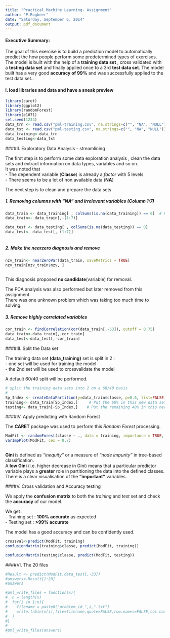 ```yaml
---
title: "Practical Machine Learning- Assignment"
author: "P.Rogbeer"
date: "Saturday, September 6, 2014"
output: pdf_document
---
```


#### Executive Summary:
The goal of this exercise is to build a prediction model to automatically predict the how people perform some predetermined types of exercises. The model is built with the help of  a **training data set** , cross validated with a **testing data set** and finally applied once to a 3rd **test data set**. The model built has a very good **accuracy of 99%** and was successfully applied to the test data set..

#### I. load libraries and data and have a sneak preview  
  
```r
library(caret)
library(ggplot2)
library(randomForest)
library(e1071)
set.seed(1234)
data_trn <- read.csv("pml-training.csv", na.strings=c("", "NA", "NULL"))
data_tst <- read.csv("pml-testing.csv", na.strings=c("", "NA", "NULL"))
data_training<-data_trn 
data_testing<-data_tst 

```


####II.  Exploratory Data Analysis - streamlining  

The first step is to perform some data exploration analysis , clean the data sets and extract information on data types, variables  and so on.  
It was noted that  
- The dependent variable (**Classe**) is already a *factor* with 5 levels  
- There seems to be a lot of non available data (**NA**)  

The next step is to clean and prepare the data sets 


##### 1. Removing columns with "NA" and irrelevant variables (Column 1:7)


```r

data_train <- data_training[ , colSums(is.na(data_training)) == 0]  # Keep columns where the sum of NA is Zero
data_train<- data_train[,-(1:7)]

data_test <- data_testing[ , colSums(is.na(data_testing)) == 0]  
data_test<- data_test[,-(1:7)]
                    
```

##### 2. Make the nearzero diagnosis and remove


```r

nzv_train<- nearZeroVar(data_train, saveMetrics = TRUE)
nzv_train[nzv_train$nzv, ]
                    
```

This diagnosis proposed **no candidate**(variable) for removal.  

The PCA analysis was also performed but later removed from this assignment.  
There was one unknown problem which was taking too much time to solving.

##### 3. Remove highly correlated variables

```r

cor_train <- findCorrelation(cor(data_train[,-53]), cutoff = 0.75)
data_train<-data_train[,-cor_train]
data_test<-data_test[,-cor_train]

```


####III.  Split the Data set

The training data set **(data_training)** set is split in 2 :  
 - one set will be used for training the model  
 - the 2nd set will be used to crossvalidate the model

A default 60/40 split will be performed.


```r
# split the training data sets into 2 on a 60/40 basis
#
Sp_Index <- createDataPartition(y=data_train$classe, p=0.6, list=FALSE)   
training<- data_train[Sp_Index,]     # Put the 60% in this new data set.
testing<- data_train[-Sp_Index,]    # Put the remaining 40% in this new data set.

```


####IV.  Apply predicting with Random Forest

The **CARET** package was used to perform this *Random Forest* processing.

```r

ModFit <- randomForest(classe ~ ., data = training, importance = TRUE, ntrees = 500)
varImpPlot(ModFit, cex = 0.7)                         
                    
```

\newline \linebreak 

**Gini** is defined as *"inequity"* or a measure of *"node impurity"* in tree-based classification.  
A **low Gini** (i.e. higher decrease in Gini) means that a particular predictor variable plays a **greater** role in partitioning the data into the defined classes.
There is a clear visualisation of the **"important"** variables.


####V.  Cross validation and Accuracy testing

We apply the **confusion matrix** to both the *training* and *test* set and check the **accuracy** of our model.

We get :  
 - Training set : **100% accurate** as expected  
 - Testing set : **>99% accurate**

The model has a good accuracy and can be confidently used.


```r
crossval<-predict(ModFit, training)
confusionMatrix(training$classe, predict(ModFit, training))

```

```r

confusionMatrix(testing$classe, predict(ModFit, testing))

```

####VI.  The 20 files

 
 
```r

#Result <- predict(ModFit,data_test[,-33])
#answers<-Result[1:20]
#answers

#pml_write_files = function(x){
#  n = length(x)
#  for(i in 1:n){
#    filename = paste0("problem_id_",i,".txt")
#    write.table(x[i],file=filename,quote=FALSE,row.names=FALSE,col.names=FALSE)
#  }
#}
#
#pml_write_files(answers)

```

 



 